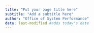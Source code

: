 ```yaml
---
title: "Put your page title here"
subtitle: "Add a subtitle here"
author: "Office of System Performance"
date: last-modified #adds today's date
---
```


